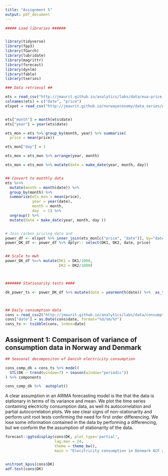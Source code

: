 ```yaml
---
title: "Assignment 5"
output: pdf_document
---
```

  
```r

##### Load libraries ######


library(tidyverse)
library(fpp3)
library(fGarch)
library(lubridate)
library(magrittr)
library(forecast)
library(dynlm)
library(fable)
library(tseries)

```



```r

### Data retrieval ##

ets = read_csv("http://jmaurit.github.io/analytics/labs/data/eua-price.csv") ## Carbon pricing data
colnames(ets) = c("date", "price")                                                # Change rownames
elspot = read_csv("http://jmaurit.github.io/norwayeconomy/data_series/elspot.csv") ##


ets["month"] = month(ets$date)
ets["year"] = year(ets$date)

ets_mon = ets %>% group_by(month, year) %>% summarise(
  price = mean(price))

ets_mon["day"] = 1

ets_mon = ets_mon %>% arrange(year, month)

ets_mon = ets_mon %>% mutate(date = make_date(year, month, day))


## Convert to monthly data
ets %<>% 
  mutate(month = month(date)) %>% 
  group_by(month) %>% 
  summarise(ets_mon = mean(price),
            year = year(date),
            month = month,
            day  = 1) %>%  
  ungroup() %>% 
  mutate(date = make_date(year, month, day ))


# Join carbon pricing data and 
power_df <- elspot %>% inner_join(ets_mon[c("price", "date")], by="date")
power_DK_df <- power_df %>% dplyr:: select(DK1, DK2, date, price)


## Scale to mwh
power_DK_df %<>% mutate(DK1 = DK1/1000,
                        DK2 = DK2/1000)



####### Stationarity tests ####

dk_power_ts <- power_DK_df %>% mutate(date = yearmonth(date)) %>%  as_tsibble(index = date)



## Daily consumption data
cons = read_csv2("http://jmaurit.github.io/analytics/labs/data/consumption-per-country_2019_daily.csv")
cons["date"] = as.Date(cons$date, format="%d/%m/%Y")
cons_ts <- tsibble(cons, index=date)


```


## Assignment 1: Comparison of variance of consumption data in Norway and Denmark

```r

## Seasonal decompositon of Danish electricity consumption

cons_comp_dk = cons_ts %>% model(
  STL(DK ~ trend(window=7) + season(window="periodic"))
) %>% components 

cons_comp_dk %>%  autoplot()

```


A clear assumption in an ARIMA forecasting model is the that the data is stationary in terms of its variance and mean. We plot the time series containing electricity consumption data, as well its autocorrelation and partial autocorrelation plots. We see clear signs of non-stationarity and perform unit root tests confirming the need for first order differencing. We lose some information contained in the data by performing a differencing, but we conform the the assumption of stationarity of the data.


```r
forecast::ggtsdisplay(cons$DK, plot_type='partial',
                      lag.max = 24, 
                      theme = theme_bw(),
                      main = "Elecitricity consumption in Denmark ACF and PACF plots ") 


unitroot_kpss(cons$DK)
adf.test(cons$DK)


```


